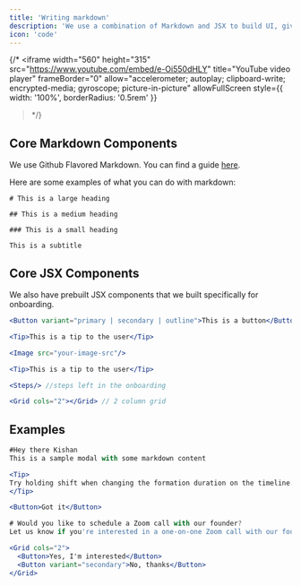 ```yaml
---
title: 'Writing markdown'
description: 'We use a combination of Markdown and JSX to build UI, giving you beautiful defaults, yet powerful customizability.'
icon: 'code'
---
```


{/* <iframe
  width="560"
  height="315"
  src="https://www.youtube.com/embed/e-Oi550dHLY"
  title="YouTube video player"
  frameBorder="0"
  allow="accelerometer; autoplay; clipboard-write; encrypted-media; gyroscope; picture-in-picture"
  allowFullScreen
  style={{ width: '100%', borderRadius: '0.5rem' }}
></iframe> */}


## Core Markdown Components

We use Github Flavored Markdown. You can find a guide [here](https://guides.github.com/features/mastering-markdown/).

Here are some examples of what you can do with markdown:

```mdx
# This is a large heading
```

```mdx
## This is a medium heading
```

```mdx
### This is a small heading
```

```mdx
This is a subtitle
```

## Core JSX Components
We also have prebuilt JSX components that we built specifically for onboarding.


```jsx
<Button variant="primary | secondary | outline">This is a button</Button>
```

```jsx
<Tip>This is a tip to the user</Tip>
```

```jsx
<Image src="your-image-src"/>
```


```jsx
<Tip>This is a tip to the user</Tip>
```


```jsx
<Steps/> //steps left in the onboarding
```

```jsx
<Grid cols="2"></Grid> // 2 column grid
```


## Examples

```jsx
#Hey there Kishan
This is a sample modal with some markdown content

<Tip>
Try holding shift when changing the formation duration on the timeline. 
</Tip>

<Button>Got it</Button>
```


```jsx
# Would you like to schedule a Zoom call with our founder?
Let us know if you're interested in a one-on-one Zoom call with our founder. Your feedback is valuable to us!

<Grid cols="2">
  <Button>Yes, I'm interested</Button>
  <Button variant="secondary">No, thanks</Button>
</Grid>
```



